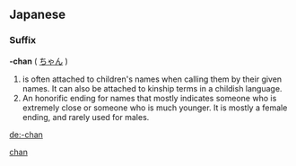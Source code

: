 {{see|chan}}
==Japanese==
===Suffix===
'''-chan''' ( [[ちゃん]] )
# is often attached to children's names when calling them by their given names. It can also be attached to kinship terms in a childish language.
#An honorific ending for names that mostly indicates someone who is extremely close or someone who is much younger.  It is mostly a female ending, and rarely used for males.
[[Category:Japanese suffixes|chan]]

[[de:-chan]]